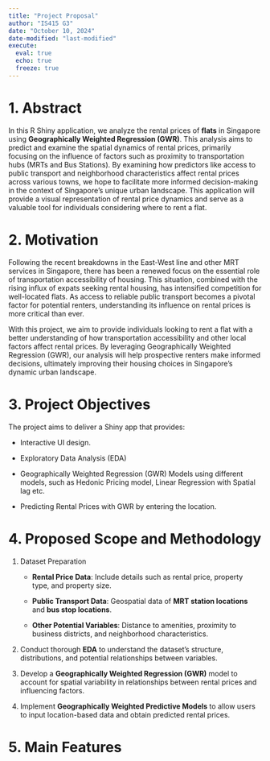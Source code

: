 ```yaml
---
title: "Project Proposal"
author: "IS415 G3"
date: "October 10, 2024"
date-modified: "last-modified"
execute: 
  eval: true
  echo: true
  freeze: true
---
```


# 1. Abstract

In this R Shiny application, we analyze the rental prices of **flats** in Singapore using **Geographically Weighted Regression (GWR)**. This analysis aims to predict and examine the spatial dynamics of rental prices, primarily focusing on the influence of factors such as proximity to transportation hubs (MRTs and Bus Stations). By examining how predictors like access to public transport and neighborhood characteristics affect rental prices across various towns, we hope to facilitate more informed decision-making in the context of Singapore's unique urban landscape. This application will provide a visual representation of rental price dynamics and serve as a valuable tool for individuals considering where to rent a flat.

# 2. Motivation

Following the recent breakdowns in the East-West line and other MRT services in Singapore, there has been a renewed focus on the essential role of transportation accessibility of housing. This situation, combined with the rising influx of expats seeking rental housing, has intensified competition for well-located flats. As access to reliable public transport becomes a pivotal factor for potential renters, understanding its influence on rental prices is more critical than ever.

With this project, we aim to provide individuals looking to rent a flat with a better understanding of how transportation accessibility and other local factors affect rental prices. By leveraging Geographically Weighted Regression (GWR), our analysis will help prospective renters make informed decisions, ultimately improving their housing choices in Singapore's dynamic urban landscape.

# 3. Project Objectives

The project aims to deliver a Shiny app that provides:

-   Interactive UI design.

-   Exploratory Data Analysis (EDA)

-   Geographically Weighted Regression (GWR) Models using different models, such as Hedonic Pricing model, Linear Regression with Spatial lag etc.

-   Predicting Rental Prices with GWR by entering the location.\

# 4. Proposed Scope and Methodology

1.  Dataset Preparation

    -   **Rental Price Data**: Include details such as rental price, property type, and property size.

    -   **Public Transport Data**: Geospatial data of **MRT station locations** and **bus stop locations**.

    -   **Other Potential Variables**: Distance to amenities, proximity to business districts, and neighborhood characteristics.

2.  Conduct thorough **EDA** to understand the dataset’s structure, distributions, and potential relationships between variables.

3.  Develop a **Geographically Weighted Regression (GWR)** model to account for spatial variability in relationships between rental prices and influencing factors.

4.  Implement **Geographically Weighted Predictive Models** to allow users to input location-based data and obtain predicted rental prices.

# 5. Main Features
